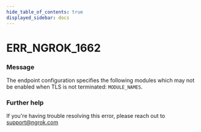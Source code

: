 ```yaml
---
hide_table_of_contents: true
displayed_sidebar: docs
---
```



# ERR_NGROK_1662

### Message

The endpoint configuration specifies the following modules which may not be enabled when TLS is not terminated: `MODULE_NAMES`.

### Further help

If you're having trouble resolving this error, please reach out to [support@ngrok.com](mailto:support@ngrok.com?subject=Help%20with%20ERR_NGROK_1662)

<ErrorDetails error="err_ngrok_1662" />
